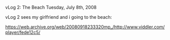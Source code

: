 vLog 2: The Beach
Tuesday, July 8th, 2008

vLog 2 sees my girlfriend and i going to the beach:

https://web.archive.org/web/20080918233320mp_/http://www.viddler.com/player/fede12c5/